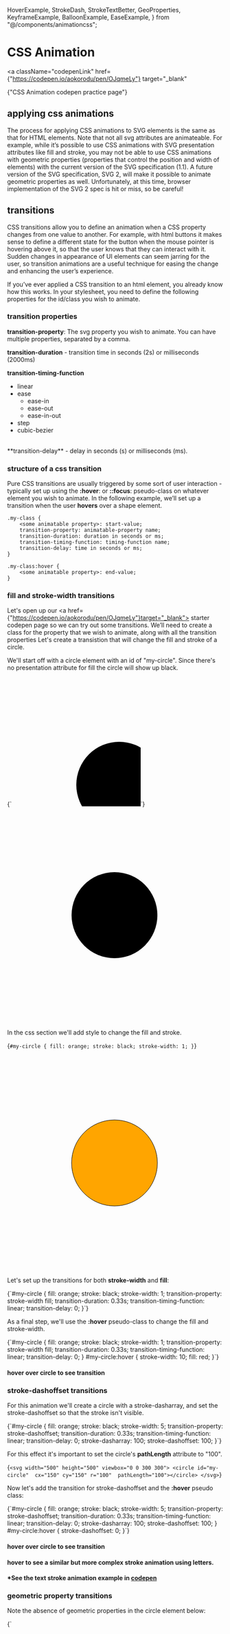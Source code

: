   HoverExample,
  StrokeDash,
  StrokeTextBetter,
  GeoProperties,
  KeyframeExample,
  BalloonExample,
  EaseExample,
} from "@/components/animationcss";

# CSS Animation

<a
  className="codepenLink"
  href={"https://codepen.io/aokorodu/pen/OJqmeLy"}
  target="_blank"
>
  {"CSS Animation codepen practice page"}
</a>

## applying css animations

The process for applying CSS animations to SVG elements is the same as that for HTML elements. Note that not all svg attributes are animateable. For example, while it’s possible to use CSS animations with SVG presentation attributes like fill and stroke, you may not be able to use CSS animations with geometric properties (properties that control the position and width of elements) with the current version of the SVG specification (1.1). A future version of the SVG specification, SVG 2, will make it possible to animate geometric properties as well. Unfortunately, at this time, browser implementation of the SVG 2 spec is hit or miss, so be careful!

## transitions

CSS transitions allow you to define an animation when a CSS property changes from one value to another. For example, with html buttons it makes sense to define a different state for the button when the mouse pointer is hovering above it, so that the user knows that they can interact with it. Sudden changes in appearance of UI elements can seem jarring for the user, so transition animations are a useful technique for easing the change and enhancing the user’s experience.

If you’ve ever applied a CSS transition to an html element, you already know how this works. In your stylesheet, you need to define the following properties for the id/class you wish to animate.

### transition properties

**transition-property**: The svg property you wish to animate. You can have multiple properties, separated by a comma.

**transition-duration** - transition time in seconds (2s) or milliseconds (2000ms)

**transition-timing-function**

- linear
- ease
  - ease-in
  - ease-out
  - ease-in-out
- step
- cubic-bezier

<br />
**transition-delay** - delay in seconds (s) or milliseconds (ms).

### structure of a css transition

Pure CSS transitions are usually triggered by some sort of user interaction - typically set up using the **:hover**: or **::focus**: pseudo-class on whatever element you wish to animate. In the following example, we’ll set up a transition when the user **hovers** over a shape element.

```
.my-class {
    <some animatable property>: start-value;
    transition-property: animatable-property name;
    transition-duration: duration in seconds or ms;
    transition-timing-function: timing-function name;
    transition-delay: time in seconds or ms;
}

.my-class:hover {
    <some animatable property>: end-value;
}
```

### fill and stroke-width transitions

Let's open up our <a href={"https://codepen.io/aokorodu/pen/OJqmeLy"}target="_blank"> starter codepen page</a> so we can try out some transitions. We’ll need to create a class for the property that we wish to animate, along with all the transition properties
Let's create a transistion that will change the fill and stroke of a circle.

We'll start off with a circle element with an id of "my-circle". Since there's no presentation attribute for fill the circle will show up black.

<Blocks>
  {`<svg width="300" height="300" viewbox="0 0 300 300">
   <circle 
    id="my-circle"  
    cx="250" cy="250" 
    r="100"></circle>
</svg>`}
</Blocks>

<svg width="500" height="500" viewbox="0 0 500 500">
  <circle id="my-circle" cx="250" cy="250" r="100"></circle>
</svg>

In the css section we'll add style to change the fill and stroke.

<Blocks>{`#my-circle {
  fill: orange;
  stroke: black;
  stroke-width: 1;
}`}

</Blocks>

<svg width="500" height="500" viewbox="0 0 500 500">
  <circle
    id="my-circle"
    fill="orange"
    stroke="black"
    cx="250"
    cy="250"
    r="100"
  ></circle>
</svg>

Let's set up the transitions for both **stroke-width** and **fill**:

<Blocks highlight="5,6,7,8">
  {`#my-circle {
  fill: orange;
  stroke: black;
  stroke-width: 1;
  transition-property: stroke-width fill;
  transition-duration: 0.33s;
  transition-timing-function: linear;
  transition-delay: 0;
}`}
</Blocks>

As a final step, we'll use the **:hover** pseudo-class to change the fill and stroke-width.

<Blocks highlight="10,11,12,13">
  {`#my-circle {
  fill: orange;
  stroke: black;
  stroke-width: 1;
  transition-property: stroke-width fill;
  transition-duration: 0.33s;
  transition-timing-function: linear;
  transition-delay: 0;
}
#my-circle:hover {
  stroke-width: 10;
  fill: red;
}`}
</Blocks>

#### **hover over circle to see transition**

<HoverExample />

### stroke-dashoffset transitions

For this animation we'll create a circle with a stroke-dasharray, and set the stroke-dashoffset so that the stroke isn't visible.

<Blocks highlight="5,9,10">
  {`#my-circle {
  fill: orange;
  stroke: black;
  stroke-width: 5;
  transition-property: stroke-dashoffset;
  transition-duration: 0.33s;
  transition-timing-function: linear;
  transition-delay: 0;
  stroke-dasharray: 100;
  stroke-dashoffset: 100;
}`}
</Blocks>

For this effect it's important to set the circle's **pathLength** attribute to "100".

<Blocks highlight="4">{`<svg width="500" height="500" viewbox="0 0 300 300">
  <circle id="my-circle" 
    cx="150" cy="150" r="100" 
    pathLength="100"></circle>
</svg>`}</Blocks>

<StrokeDash />

Now let's add the transition for stroke-dashoffset and the **:hover** pseudo class:

<Blocks>
  {`#my-circle {
  fill: orange;
  stroke: black;
  stroke-width: 5;
  transition-property: stroke-dashoffset;
  transition-duration: 0.33s;
  transition-timing-function: linear;
  transition-delay: 0;
  stroke-dasharray: 100;
  stroke-dashoffset: 100;
}
#my-circle:hover {
  stroke-dashoffset: 0;
}`}

</Blocks>

#### hover over circle to see transition

<StrokeDash hover={true} />

#### hover to see a similar but more complex stroke animation using letters.

<StrokeTextBetter />

#### \*See the text stroke animation example in [codepen](https://codepen.io/aokorodu/pen/gONNpwN?editors=0100)

### geometric property transitions

Note the absence of geometric properties in the circle element below:

<Blocks>
  {`<svg width="500" height="500" viewbox="0 0 300 300">
  <circle id="my-circle" fill="orange"></circle>
</svg>`}
</Blocks>

In this example all of the geometric properties (cx, cy, and r) are defined in the css.

<Blocks>
  {`#my-circle {
  cx: 150px;
  cy: 150px;
  r: 100px;
  transition-property: r cy;
  transition-duration: 0.33s;
}
#my-circle:hover {
  r: 125px;
  cy:125px
}`}
</Blocks>

#### **hover over circle to see transition**

<GeoProperties />

**NOTE: You’ll need to use ‘px’ units with geometric props in your styles to use them with your CSS at all.** If you don't, your animations **may not work**, depending on your browser!!

## keyframe animations

CSS keyframe animations are used when you want to create relatively complex css animations. The first step in creating a keyframe animation is to actually create the keyframes in CSS.

You can have as many 'interim' steps as you want, or you can just have a beginning value (0%) and and end value (100%)

```css
@keyframes keyframes-name {
  0% {
    property-name: property-value;
  }

  percent value {
    property-name: property-value;
  }

  100% {
    property-name: property-value;
  }
}
```

After defining the keyframes, you apply them to a class using the animation properties.

```
.some-class {
  animation-name: keyframes-name;
  animation-duration: duration in seconds or ms;
  animation-timing-function: easing function;
  animation-iteration-count: some number|infinite;
  animation-direction: none|reverse|alternate|alternate-reverse;
  animation-fill-mode: none|forwards|backwards|both;
}
```

### animation example

Let's create a sample zoom animation to make an element move in a triagular pattern. First we define the keyframes.

<Blocks>
  {`@keyframes zoom {
   0% {
       fill: red;
       cx: 250px;
       cy:125px;
   }
   33% {
       cx: 375px;
       cy:375px;
   }
   66% {
       cx: 125px;
       cy:375px;
   }
   100% {
       fill: blue;
       cx: 250px;
       cy:125px;
   }
}
`}
</Blocks>

Next we'll create a class that uses this animation.

<Blocks>
  {`.zoom-circle {
    animation-name: zoom;
    animation-duration: 5s;
    animation-timing-function: ease-in-out;
    animation-iteration-count: infinite;
    animation-direction: alternate-reverse;
}
`}
</Blocks>

Now we can add the class to the svg element we wish to animate.

<Blocks>
  {`<circle 
    class="zoom-circle" 
    cx="50" cy="50" r="50" 
    fill="black" 
    stroke="none"></circle>
`}
</Blocks>

<KeyframeExample />

## timing functions

Easing functions for both transitions and keyframe animations define how an object moves. In the example at below, I’ve attempted to create an animation for a floating balloon. But there’s something wrong: The balloon doesn’t ease to a stop before changing direction - it looks more like it’s bouncing up and down.

<Blocks>
  {`#balloon {
   animation-name: float;
   animation-duration: 2s;
   animation-direction: alternate;
   animation-iteration-count: infinite;
   animation-timing-function: linear;
}
`}
</Blocks>

<BalloonExample />

This animation has a **linear** timing function, causing it to move in a linear fashion. Its generally preferable to have animations move in a somewhat realistic way, as if the animated objects are bound by the laws of physics. Otherwise the animations can become jarring and distracting.

We can fix this by using an **ease-in-out** animation timing function:

<Blocks>
  {`#balloon {
   ...
   animation-timing-function: ease-in-out;
}
`}
</Blocks>

<BalloonExample linear={false} />

#### \*See the balloon easing example in [codepen](https://codepen.io/aokorodu/pen/OJeevOm)

###

**the different timing functions:**

1. **linear** - constant rate of speed
2. easing-functions - speeds up/slows down over time

- **ease-in** (starts slowly)
- **ease-out** (ends slowly)
- **ease-in-out** (starts and ends slowly, more pronounced than ease)

3. **cubic-bezier**
4. **step**

### cubic-bezier timing functions

ALL of the easing options are actually defined by cubic-bezier functions, in which two “control points” are used to change the shape of the animation curve. The graphs help to visualize how the shape of the curve affects the pace of the animation.

**linear**

<EaseExample type={"linear"} />

**ease-in**

<EaseExample type={"ease-in"} />

**ease-out**

<EaseExample type={"ease-out"} />

**ease-in-out**

<EaseExample type={"ease-in-out"} />

### custom cubic-bezier timing functions

You can define your own easing functions as well by using a custom cubic-bezier easing curve.

A fantastic interactive resource for visualizing and experimenting with easing curves is [cubic-bezier.com](https://cubic-bezier.com). Once you manipulate the control points to form the curve you want, you can see how your animation compares to the standard predefined animation curves. Once you find something you like, just click the copy and paste the cubic-bezier value into your CSS.

```
animation-timing-function: cubic-bezier(0.13, 0.74, 0, 1);
```

<EaseExample type={"custom"} />
